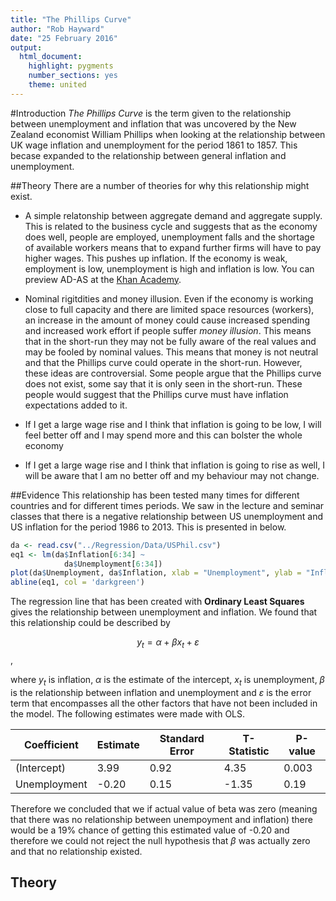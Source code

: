 ---
title: "The Phillips Curve"
author: "Rob Hayward"
date: "25 February 2016"
output: 
  html_document: 
    highlight: pygments
    number_sections: yes
    theme: united
---

#Introduction
*The Phillips Curve* is the term given to the relationship between unemployment and inflation that was uncovered by the New Zealand economist William Phillips when looking at the relationship between UK wage inflation and unemployment for the period 1861 to 1857.  This becase expanded to the relationship between general inflation and unemployment. 

##Theory
There are a number of theories for why this relationship might exist. 

* A simple relatonship between aggregate demand and aggregate supply. This is related to the business cycle and suggests that as the economy does well, people are employed, unemployment falls and the shortage of available workers means that to expand further firms will have to pay higher wages. This pushes up inflation.  If the economy is weak, employment is low, unemployment is high and inflation is low.  You can preview AD-AS at the [Khan Academy](https://www.khanacademy.org/economics-finance-domain/macroeconomics/aggregate-supply-demand-topic). 

* Nominal rigitdities and money illusion.  Even if the economy is working close to full capacity and there are limited space resources (workers), an increase in the amount of money could cause increased spending and increased work effort if people suffer *money illusion*.  This means that in the short-run they may not be fully aware of the real values and may be fooled by nominal values.  This means that money is not neutral and that the Phillips curve could operate in the short-run. 
However, these ideas are controversial. Some people argue that the Phillips curve does not exist, some say that it is only seen in the short-run.  These people would suggest that the Phillips curve must have inflation expectations added to it.  

* If I get a large wage rise and I think that inflation is going to be low, I will feel better off and I may spend more and this can bolster the whole economy
* If I get a large wage rise and I think that inflation is going to rise as well, I will be aware that I am no better off and my behaviour may not change. 



##Evidence
This relationship has been tested many times for different countries and for different times periods.  We saw in the lecture and seminar classes that there is a negative relationship between US unemployment and US inflation for the period 1986 to 2013.  This is presented in below. 

```{r, echo=FALSE,fig.height=5.0}
da <- read.csv("../Regression/Data/USPhil.csv")
eq1 <- lm(da$Inflation[6:34] ~ 
            da$Unemployment[6:34])
plot(da$Unemployment, da$Inflation, xlab = "Unemployment", ylab = "Inflation", main = "Inflation-unemployment")
abline(eq1, col = 'darkgreen')
```

The regression line that has been created with **Ordinary Least Squares** gives the relationship between unemployment and inflation.  We found that this relationship could be described by 

$$y_t = \alpha + \beta x_t + \varepsilon$$, 

where $y_t$ is inflation, $\alpha$ is the estimate of the intercept, $x_t$ is unemployment, $\beta$ is the relationship between inflation and unemployment and $\varepsilon$ is the error term that encompasses all the other factors that have not been included in the model. The following estimates were made with OLS. 

Coefficient | Estimate | Standard Error | T-Statistic | P-value
----------- |----------|----------------|-------------|--------
(Intercept) | 3.99     |  0.92          | 4.35        | 0.003  
Unemployment|-0.20     |  0.15          | -1.35       | 0.19

Therefore we concluded that we if actual value of beta was zero (meaning that there was no relationship between unempoyment and inflation) there would be a 19\% chance of getting this estimated value of -0.20 and therefore we could not reject the null hypothesis that $\beta$ was actually zero and that no relationship existed. 

## Theory
